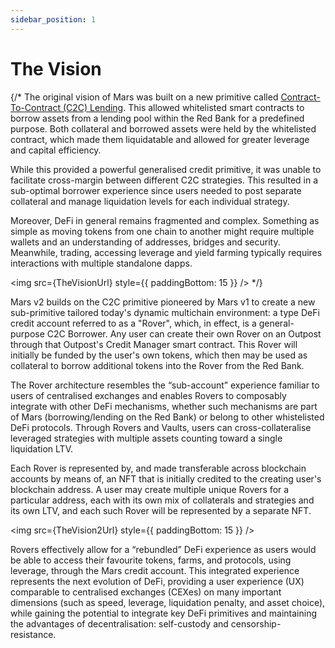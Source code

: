 ```yaml
---
sidebar_position: 1
---
```



# The Vision

{/* The original vision of Mars was built on a new primitive called [Contract-To-Contract (C2C) Lending](https://mars-protocol.medium.com/a-vision-for-the-fields-of-mars-and-contract-to-contract-c2c-lending-9c6e4239f72c). This allowed whitelisted smart contracts to borrow assets from a lending pool within the Red Bank for a predefined purpose. Both collateral and borrowed assets were held by the whitelisted contract, which made them liquidatable and allowed for greater leverage and capital efficiency.

While this provided a powerful generalised credit primitive, it was unable to facilitate cross-margin between different C2C strategies. This resulted in a sub-optimal borrower experience since users needed to post separate collateral and manage liquidation levels for each individual strategy.

Moreover, DeFi in general remains fragmented and complex. Something as simple as moving tokens from one chain to another might require multiple wallets and an understanding of addresses, bridges and security. Meanwhile, trading, accessing leverage and yield farming typically requires interactions with multiple standalone dapps.

<img src={TheVisionUrl} style={{ paddingBottom: 15 }} /> */}

Mars v2 builds on the C2C primitive pioneered by Mars v1 to create a new sub-primitive tailored today's dynamic multichain environment: a type DeFi credit account referred to as a "Rover", which, in effect, is a general-purpose C2C Borrower. Any user can create their own Rover on an Outpost through that Outpost's Credit Manager smart contract. This Rover will initially be funded  by the user's own tokens, which then may be used as collateral to borrow additional tokens into the Rover from the Red Bank. 

The Rover architecture resembles the “sub-account” experience familiar to users of centralised exchanges and enables Rovers to composably integrate with other DeFi mechanisms, whether such mechanisms are part of Mars (borrowing/lending on the Red Bank) or belong to other whistelisted DeFi protocols. Through Rovers and Vaults, users can cross-collateralise leveraged strategies with multiple assets counting toward a single liquidation LTV.

Each Rover is represented by, and made transferable across blockchain accounts by means of, an NFT that is initially credited to the creating user's blockchain address. A user may create multiple unique Rovers for a particular address, each with its own mix of collaterals and strategies and its own LTV, and each such Rover will be represented by a separate NFT. 

<img src={TheVision2Url} style={{ paddingBottom: 15 }} />

Rovers effectively allow for a “rebundled” DeFi experience as users would be able to access their favourite tokens, farms, and protocols, using leverage, through the Mars credit account. This integrated experience represents the next evolution of DeFi, providing a user experience (UX) comparable to centralised exchanges (CEXes) on many important dimensions (such as speed, leverage, liquidation penalty, and asset choice), while gaining the potential to integrate key DeFi primitives and maintaining the advantages of decentralisation: self-custody and censorship-resistance.
